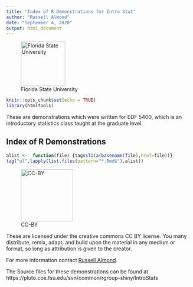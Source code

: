 ```yaml
---
title: "Index of R Demonstrations for Intro Stat"
author: "Russell Almond"
date: "September 4, 2020"
output: html_document
---
```

![Florida State University](https://one.fsu.edu/alumni/image/FSU-Seal-full-color-lo-res1.jpg){height=120px}

```r
knitr::opts_chunk$set(echo = TRUE)
library(htmltools)
```

These are demonstrations which were written for EDF 5400, which is an introductory statistics class taught at the graduate level. 


## Index of R Demonstrations

```r
alist <-  function(file) {tags$li(a(basename(file),href=file))}
tag("ul",lapply(list.files(pattern="*.Rmd$"),alist))
```
![CC-BY](https://pluto.coe.fsu.edu/by.png){width=141px}

These are licensed under the creative commons CC BY license.  You many distribute, remix, adapt, and build upon the material in any medium or format, so long as attribution is given to the creator.


For more information contact [Russell Almond](mailto:ralmond@fsu.edu). 

The Source files for these demonstrations can be found at https://pluto.coe.fsu.edu/svn/common/rgroup-shiny/IntroStats